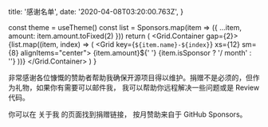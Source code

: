 
  title: '感谢名单',
  date: '2020-04-08T03:20:00.763Z',
}

  const theme = useTheme()
  const list = Sponsors.map(item => ({ ...item, amount: item.amount.toFixed(2) }))
  return (
    <Grid.Container gap={2}>
      {list.map((item, index) => (
        <Grid key={`${item.name}-${index}`} xs={12} sm={8} alignItems="center">
          <User text={item.name} name={item.name} src={item.avatar}>
            <Text span size="12px">
              {item.amount}${' '}
              <Text type="secondary" span>
                {item.isSponsor ? '/ month' : ''}
              </Text>
            </Text>
          </User>
        </Grid>
      ))}
    </Grid.Container>
  )
}

非常感谢各位慷慨的赞助者帮助我确保开源项目得以维护。捐赠不是必须的，但作为礼物，如果你有需要可以邮件我，
我可以帮助你远程解决一些问题或是 Review 代码。

你可以在 <NextLink href="/fixed/about"><Link color>关于我</Link></NextLink> 的页面找到捐赠链接，
按月赞助来自于 GitHub Sponsors。

<Spacer y={2} />
<SponsorList />

